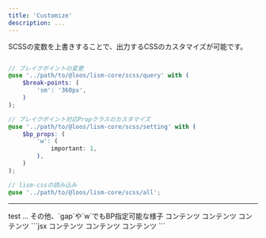 ```yaml
---
title: 'Customize'
description: ...
---
```



SCSSの変数を上書きすることで、出力するCSSのカスタマイズが可能です。

```scss

// ブレイクポイントの変更
@use '../path/to/@loos/lism-core/scss/query' with (
	$break-points: (
		'sm': '360px',
	)
);

// ブレイクポイント対応Propクラスのカスタマイズ
@use '../path/to/@loos/lism-core/scss/setting' with (
	$bp_props: (
		'w': (
			important: 1,
		),
	)
);

// lism-cssの読み込み
@use '../path/to/@loos/lism-core/scss/all';

```

---


<Preview>
	<PreviewTitle>test</PreviewTitle>
	<PreviewArea resize>
	<Box p={[20, 40, 50]} bd w={['50%', '70%', '95%']}>
		...
	</Box>
	</PreviewArea>
</Preview>


<Preview>
	<PreviewTitle>その他、`gap`や`w`でもBP指定可能な様子</PreviewTitle>
	<PreviewArea resize p={20}>
		<Flex gap={[30, 40]}>
			<Box w={['auto', null, '25%']}>コンテンツ</Box>
			<Box>コンテンツ</Box>
			<Box>コンテンツ</Box>
		</Flex>
	</PreviewArea>
	<PreviewCode>
	```jsx
	<Flex gap={[30, 40]}>
		<Box w={['auto', null, '25%']}>コンテンツ</Box>
		<Box>コンテンツ</Box>
		<Box>コンテンツ</Box>
	</Flex>
	```
	</PreviewCode>
</Preview>
